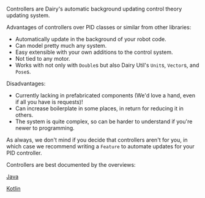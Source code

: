 Controllers are Dairy's automatic background updating control theory updating
system.

Advantages of controllers over PID classes or similar from other libraries:
- Automatically update in the background of your robot code.
- Can model pretty much any system.
- Easy extensible with your own additions to the control system.
- Not tied to any motor.
- Works with not only with `Double`s but also Dairy Util's `Unit`s, `Vector`s,
  and `Pose`s.

Disadvantages:
- Currently lacking in prefabricated components (We'd love a hand, even if all
  you have is requests)!
- Can increase boilerplate in some places, in return for reducing it in others.
- The system is quite complex, so can be harder to understand if you're newer to
  programming.

As always, we don't mind if you decide that controllers aren't for you, in which
case we recommend writing a `Feature` to automate updates for your PID
controller.

Controllers are best documented by the overviews:

[Java](https://github.com/Dairy-Foundation/Dairy/blob/master/TeamCode/src/main/java/org/firstinspires/ftc/teamcode/examples/controller/JavaOverview.java)

[Kotlin](https://github.com/Dairy-Foundation/Dairy/blob/master/TeamCode/src/main/kotlin/org/firstinspires/ftc/teamcode/examples/controller/KotlinOverview.kt)
